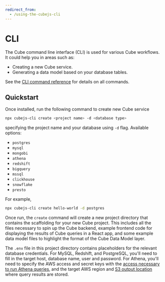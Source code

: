```yaml
---
redirect_from:
  - /using-the-cubejs-cli
---
```


# CLI

The Cube command line interface (CLI) is used for various Cube workflows. It
could help you in areas such as:

- Creating a new Cube service.
- Generating a data model based on your database tables.

See the [CLI command reference][ref-ref-cli] for details on all commands.

## Quickstart

Once installed, run the following command to create new Cube service

```bash
npx cubejs-cli create <project name> -d <database type>
```

specifying the project name and your database using `-d` flag. Available
options:

- `postgres`
- `mysql`
- `mongobi`
- `athena`
- `redshift`
- `bigquery`
- `mssql`
- `clickhouse`
- `snowflake`
- `presto`

For example,

```bash
npx cubejs-cli create hello-world -d postgres
```

Once run, the `create` command will create a new project directory that contains
the scaffolding for your new Cube project. This includes all the files necessary
to spin up the Cube backend, example frontend code for displaying the results of
Cube queries in a React app, and some example data model files to highlight the
format of the Cube Data Model layer.

The `.env` file in this project directory contains placeholders for the relevant
database credentials. For MySQL, Redshift, and PostgreSQL, you'll need to fill
in the target host, database name, user and password. For Athena, you'll need to
specify the AWS access and secret keys with the [access necessary to run Athena
queries][link-athena-access], and the target AWS region and [S3 output
location][link-athena-output] where query results are stored.


[link-athena-access]: https://docs.aws.amazon.com/athena/latest/ug/access.html
[link-athena-output]: https://docs.aws.amazon.com/athena/latest/ug/querying.html
[ref-ref-cli]: /reference/cli